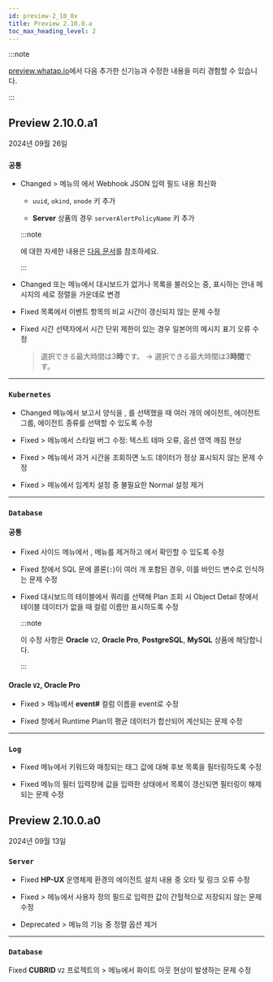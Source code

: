 ```yaml
---
id: preview-2_10_0x
title: Preview 2.10.0.a
toc_max_heading_level: 2
---
```


<head>
<meta name="robots" content="noindex, nofollow"/>
</head>

:::note

[preview.whatap.io](https://preview.whatap.io)에서 다음 추가한 신기능과 수정한 내용을 미리 경험할 수 있습니다. 

:::

## Preview 2.10.0.a1

2024년 09월 26일

<div class='indentTab'>

### `공통`

- <Status priority='1'>Changed</Status> <Cmdname sid="side_event" className="uitext" /> &gt; <Cmdname sid="side_eventNoti" className="uitext" /> 메뉴의 <Cmdname sid="TTL06656" className="uitext" />에서 <UI>Webhook JSON</UI> 입력 필드 내용 최신화

  - `uuid`, `okind`, `onode` 키 추가

  - **Server** 상품의 경우 `serverAlertPolicyName` 키 추가

  :::note

  <Cmdname sid="TTL06656" className="uitext" />에 대한 자세한 내용은 [다음 문서](../../java/set-receive-event#add3rdparty)를 참조하세요.

  :::

- <Status priority='1'>Changed</Status> <Cmdname sid="side_integratedFlexboard" className="uitext" /> 또는 <Cmdname sid="side_flexboard" className="uitext" /> 메뉴에서 대시보드가 없거나 목록을 불러오는 중, 표시하는 안내 메시지의 세로 정렬을 가운데로 변경

- <Status priority='0'>Fixed</Status> <Cmdname sid="sms_alert_status" className="uitext" /> 목록에서 이벤트 항목의 비교 시간이 갱신되지 않는 문제 수정

- <Status priority='0'>Fixed</Status> 시간 선택자에서 시간 단위 제한이 있는 경우 일본어의 메시지 표기 오류 수정

  > 選択できる最大時間は3<b>時</b>です。 → 選択できる最大時間は3<b>時間</b>です。

---

### `Kubernetes`

- <Status priority='1'>Changed</Status> <Cmdname sid="side_report" className="uitext" /> 메뉴에서 보고서 양식을 <Cmdname sid="A200_AppMonthlyReport" className="uitext" report/>, <Cmdname sid="A155_AppMonthPerformance" className="uitext" report />를 선택했을 때 여러 개의 에이전트, 에이전트 그룹, 에이전트 종류를 선택할 수 있도록 수정

- <Status priority='0'>Fixed</Status> <Cmdname sid="side_dashboard" className="uitext" /> &gt; <Cmdname sid="side_nodeMap" className="uitext" /> 메뉴에서 스타일 버그 수정: 텍스트 테마 오류, 옵션 영역 깨짐 현상

- <Status priority='0'>Fixed</Status> <Cmdname sid="side_dashboard" className="uitext" /> &gt; <Cmdname sid="side_nodeMap" className="uitext" /> 메뉴에서 과거 시간을 조회하면 노드 데이터가 정상 표시되지 않는 문제 수정

- <Status priority='0'>Fixed</Status> <Cmdname sid="side_dashboard" className="uitext" /> &gt; <Cmdname sid="side_nodeMap" className="uitext" /> 메뉴에서 임계치 설정 중 불필요한 Normal 설정 제거

---

### `Database`

#### 공통

- <Status priority='0'>Fixed</Status> 사이드 메뉴에서 <Cmdname sid="side_logViewer" className="uitext" />, <Cmdname sid="side_fileLogAlert" className="uitext" /> 메뉴를 제거하고 <Cmdname sid="sitemap" className="uitext" />에서 확인할 수 있도록 수정

- <Status priority='0'>Fixed</Status> <Cmdname sid="TTL06224" className="uitext" /> 창에서 SQL 문에 콜론(`:`)이 여러 개 포함된 경우, 이를 바인드 변수로 인식하는 문제 수정

- <Status priority='0'>Fixed</Status> 대시보드의 <Cmdname sid="active_sessions" className="uitext" /> 테이블에서 쿼리를 선택해 Plan 조회 시 Object Detail 창에서 테이블 데이터가 없을 때 컬럼 이름만 표시하도록 수정

  :::note

  이 수정 사항은 **Oracle** <code className="my">V2</code>, **Oracle Pro**, **PostgreSQL**, **MySQL** 상품에 해당합니다.

  :::

#### Oracle <code className="my">V2</code>, Oracle Pro

- <Status priority='0'>Fixed</Status> <Cmdname sid="side_analysis" className="uitext" /> &gt; <Cmdname sid="side_dbLockTree" className="uitext" /> 메뉴에서 <b>event#</b> 컬럼 이름을 <UI>event</UI>로 수정

- <Status priority='0'>Fixed</Status> <Cmdname sid="TTL06224" className="uitext" /> 창에서 <UI>Runtime Plan</UI>의 평균 데이터가 합산되어 계산되는 문제 수정

---

### `Log`

- <Status priority='0'>Fixed</Status> <Cmdname sid="side_logExplorer" className="uitext" /> 메뉴에서 키워드와 매칭되는 태그 값에 대해 후보 목록을 필터링하도록 수정

- <Status priority='0'>Fixed</Status> <Cmdname sid="side_logExplorer" className="uitext" /> 메뉴의 필터 입력창에 값을 입력한 상태에서 목록이 갱신되면 필터링이 해제되는 문제 수정

</div>


## Preview 2.10.0.a0

2024년 09월 13일

<div class='indentTab'>

### `Server`

- <Status priority='0'>Fixed</Status> <b>HP-UX</b> 운영체제 환경의 에이전트 설치 내용 중 오타 및 링크 오류 수정

- <Status priority='0'>Fixed</Status> <Cmdname sid="side_serverList" className="uitext" /> &gt; <Cmdname sid="side_serverInventory" className="uitext" /> 메뉴에서 사용자 정의 필드로 입력한 값이 간헐적으로 저장되지 않는 문제 수정

- <Status priority='1'>Deprecated</Status> <Cmdname sid="side_serverList" className="uitext" /> &gt; <Cmdname sid="side_serverInventory" className="uitext" /> 메뉴의 <Cmdname sid="BTN06441" className="uitext" /> 기능 중 정렬 옵션 제거

---

### `Database`

<Status priority='0'>Fixed</Status> **CUBRID** <code className="my">V2</code> 프로젝트의 <Cmdname sid="side_reportStat" className="uitext" /> &gt; <Cmdname sid="side_dbSize" className="uitext" /> 메뉴에서 화이트 아웃 현상이 발생하는 문제 수정

</div>

